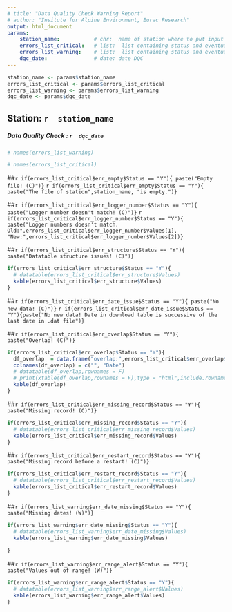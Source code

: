 ```yaml
---
# title: "Data Quality Check Warning Report"
# author: "Insitute for Alpine Environment, Eurac Research"
output: html_document
params:
    station_name:           # chr:  name of station where to put input files.
    errors_list_critical:   # list:  list containing status and eventually errors information
    errors_list_warning:    # list:  list containing status and eventually errors information
    dqc_date:               # date: date DQC
---
```




```r
station_name <- params$station_name
errors_list_critical <- params$errors_list_critical
errors_list_warning <- params$errors_list_warning
dqc_date <- params$dqc_date
```

## Station: **`r  station_name`**

##### Data Quality Check : **`r  dqc_date`**

```r
# names(errors_list_warning)

# names(errors_list_critical)


```

<!-- ............... CRITICAL STATUS ICINGA ............... -->

<!-- err_empty -->

##`r if(errors_list_critical$err_empty$Status == "Y"){ paste("Empty file! (C)")}`
`r if(errors_list_critical$err_empty$Status == "Y"){ paste("The file of station",station_name, "is empty.")}`

<!-- err_logger_number -->

##`r if(errors_list_critical$err_logger_number$Status == "Y"){ paste("Logger number doesn't match! (C)")}`
`r if(errors_list_critical$err_logger_number$Status == "Y"){ paste("Logger numbers doesn't match. Old:",errors_list_critical$err_logger_number$Values[1], "New:",errors_list_critical$err_logger_number$Values[2])}`

<!-- err_structure -->

##`r if(errors_list_critical$err_structure$Status == "Y"){ paste("Datatable structure issues! (C)")}`
```r
if(errors_list_critical$err_structure$Status == "Y"){ 
  # datatable(errors_list_critical$err_structure$Values)
  kable(errors_list_critical$err_structure$Values)
}
```

<!-- err_date_issue -->

##`r if(errors_list_critical$err_date_issue$Status == "Y"){ paste("No new data! (C)")}`
`r if(errors_list_critical$err_date_issue$Status == "Y"){paste("No new data! Date in download table is successive of the last date in .dat file")}`

<!-- err_overlap -->

##`r if(errors_list_critical$err_overlap$Status == "Y"){ paste("Overlap! (C)")}`
```r
if(errors_list_critical$err_overlap$Status == "Y"){ 
  df_overlap  = data.frame("overlap:",errors_list_critical$err_overlap$Values)
  colnames(df_overlap) = c("", "Date")
  # datatable(df_overlap,rownames = F)
  # print(xtable(df_overlap,rownames = F),type = "html",include.rownames=FALSE)
  kable(df_overlap)
}
```

<!-- err_missing_record -->

##`r if(errors_list_critical$err_missing_record$Status == "Y"){ paste("Missing record! (C)")}`
```r
if(errors_list_critical$err_missing_record$Status == "Y"){ 
  # datatable(errors_list_critical$err_missing_record$Values)
  kable(errors_list_critical$err_missing_record$Values)
}
```

<!-- err_restart_record -->

##`r if(errors_list_critical$err_restart_record$Status == "Y"){ paste("Missing record before a restart! (C)")}`
```r
if(errors_list_critical$err_restart_record$Status == "Y"){ 
  # datatable(errors_list_critical$err_restart_record$Values)
  kable(errors_list_critical$err_restart_record$Values)
}
```


<!-- ............... WARNINGS STATUS ICINGA ............... -->


<!-- err_date_missing -->

##`r if(errors_list_warning$err_date_missing$Status == "Y"){ paste("Missing dates! (W)")}`
```r
if(errors_list_warning$err_date_missing$Status == "Y"){ 
  # datatable(errors_list_warning$err_date_missing$Values)
  kable(errors_list_warning$err_date_missing$Values)
  
}
```


<!-- err_range_alert -->

##`r if(errors_list_warning$err_range_alert$Status == "Y"){ paste("Values out of range! (W)")}`
```r
if(errors_list_warning$err_range_alert$Status == "Y"){ 
  # datatable(errors_list_warning$err_range_alert$Values)
  kable(errors_list_warning$err_range_alert$Values)
}
```


